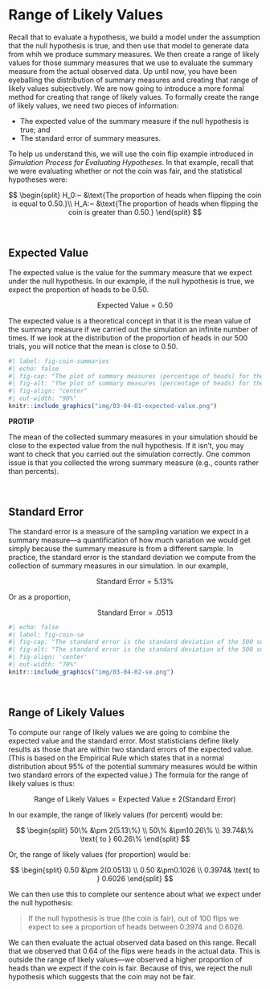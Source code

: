 # Range of Likely Values {-}

Recall that to evaluate a hypothesis, we build a model under the assumption that the null hypothesis is true, and then use that model to generate data from whih we produce summary measures. We then create a range of likely values for those summary measures that we use to evaluate the summary measure from the actual observed data. Up until now, you have been eyeballing the distribution of summary measures and creating that range of likely values subjectively. We are now going to introduce a more formal method for creating that range of likely values. To formally create the range of likely values, we need two pieces of information:

- The expected value of the summary measure if the null hypothesis is true; and
- The standard error of summary measures.


To help us understand this, we will use the coin flip example introduced in *Simulation Process for Evaluating Hypotheses*. In that example, recall that we were evaluating whether or not the coin was fair, and the statistical hypotheses were:

$$
\begin{split}
H_0:~ &\text{The proportion of heads when flipping the coin is equal to 0.50.}\\
H_A:~ &\text{The proportion of heads when flipping the coin is greater than 0.50.}
\end{split}
$$


<br />


## Expected Value {-}

The expected value is the value for the summary measure that we expect under the null hypothesis. In our example, if the null hypothesis is true, we expect the proportion of heads to be 0.50. 

$$
\text{Expected Value} = 0.50
$$

The expected value is a theoretical concept in that it is the mean value of the summary measure if we carried out the simulation an infinite number of times. If we look at the distribution of the proportion of heads in our 500 trials, you will notice that the mean is close to 0.50. 

```r
#| label: fig-coin-summaries
#| echo: false
#| fig-cap: "The plot of summary measures (percentage of heads) for the 500 trials. The mean if the 500 trials is 50.018% (which corresponds to 0.50018). The expected value is the mean we expect if we carried out an infinite number of trials. In this example, the expected value is 0.50."
#| fig-alt: "The plot of summary measures (percentage of heads) for the 500 trials. The mean if the 500 trials is 50.018% (which corresponds to 0.50018). The expected value is the mean we expect if we carried out an infinite number of trials. In this example, the expected value is 0.50."
#| fig-align: "center"
#| out-width: "90%"
knitr::include_graphics("img/03-04-01-expected-value.png")
```


:::protip
**PROTIP**

The mean of the collected summary measures in your simulation should be close to the expected value from the null hypothesis. If it isn't, you may want to check that you carried out the simulation correctly. One common issue is that you collected the wrong summary measure (e.g., counts rather than percents).
:::


<br />


## Standard Error

The standard error is a measure of the sampling variation we expect in a summary measure---a quantification of how much variation we would get simply because the summary measure is from a different sample. In practice, the standard error is the standard deviation we compute from the collection of summary measures in our simulation. In our example,

$$
\text{Standard Error} = 5.13\%
$$

Or as a proportion,


$$
\text{Standard Error} = .0513
$$



```r
#| echo: false
#| label: fig-coin-se
#| fig-cap: "The standard error is the standard deviation of the 500 summary measures we collected in our simulation."
#| fig-alt: "The standard error is the standard deviation of the 500 summary measures we collected in our simulation."
#| fig-align: 'center'
#| out-width: "70%"
knitr::include_graphics("img/03-04-02-se.png")
```

<br />


## Range of Likely Values {-}

To compute our range of likely values we are going to combine the expected value and the standard error. Most statisticians define likely results as those that are within two standard errors of the expected value. (This is based on the Empirical Rule which states that in a normal distribution about 95% of the potential summary measures would be within two standard errors of the expected value.) The formula for the range of likely values is thus:

$$
\text{Range of Likely Values} = \text{Expected Value} \pm 2(\text{Standard Error})
$$

In our example, the range of likely values (for percent) would be:

$$
\begin{split}
50\% &\pm 2(5.13\%) \\
50\% &\pm10.26\% \\
39.74&\% \text{ to } 60.26\% 
\end{split}
$$

Or, the range of likely values (for proportion) would be:

$$
\begin{split}
0.50 &\pm 2(0.0513) \\
0.50 &\pm0.1026 \\
0.3974& \text{ to } 0.6026 
\end{split}
$$


We can then use this to complete our sentence about what we expect under the null hypothesis:

> If the null hypothesis is true (the coin is fair), out of 100 flips we expect to see a proportion of heads between 0.3974 and 0.6026.


We can then evaluate the actual observed data based on this range. Recall that we observed that 0.64 of the flips were heads in the actual data. This is outside the range of likely values---we observed a higher proportion of heads than we expect if the coin is fair. Because of this, we reject the null hypothesis which suggests that the coin may not be fair.



<br />




